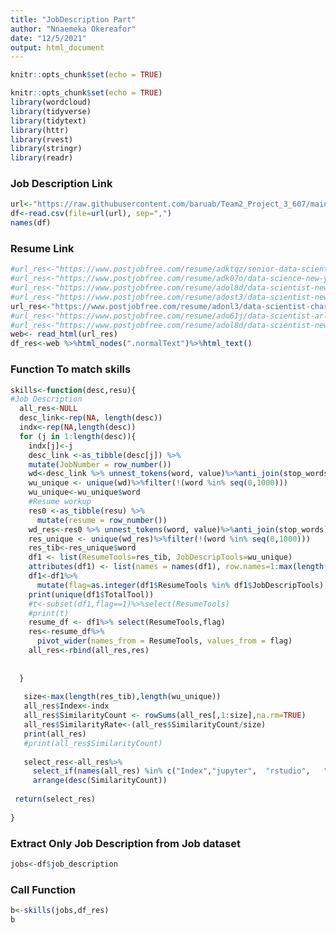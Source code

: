 ---
title: "JobDescription Part"
author: "Nnaemeka Okereafor"
date: "12/5/2021"
output: html_document
---

```{r setup, include=FALSE}
knitr::opts_chunk$set(echo = TRUE)
```


```{r setup, include=FALSE}
knitr::opts_chunk$set(echo = TRUE)
library(wordcloud)
library(tidyverse)
library(tidytext)
library(httr)
library(rvest)
library(stringr)
library(readr)
```


### Job Description Link

```{r}
url<-"https://raw.githubusercontent.com/baruab/Team2_Project_3_607/main/glassdoor_datascience.csv"
df<-read.csv(file=url(url), sep=",")
names(df)
```

### Resume Link

```{r}
#url_res<-"https://www.postjobfree.com/resume/adktqz/senior-data-scientist-brooklyn-ny"
#url_res<-"https://www.postjobfree.com/resume/adk07o/data-science-new-york-ny"
#url_res<-"https://www.postjobfree.com/resume/adol8d/data-scientist-new-york-ny"
#url_res<-"https://www.postjobfree.com/resume/adost3/data-scientist-new-york-ny"
url_res<-"https://www.postjobfree.com/resume/adonl3/data-scientist-charlotte-nc"
#url_res<-"https://www.postjobfree.com/resume/ado61j/data-scientist-arlington-va"
#url_res<-"https://www.postjobfree.com/resume/adol8d/data-scientist-new-york-ny"
web<- read_html(url_res)
df_res<-web %>%html_nodes(".normalText")%>%html_text()

``` 


### Function To match skills

```{r message=FALSE}

skills<-function(desc,resu){
#Job Description
  all_res<-NULL
  desc_link<-rep(NA, length(desc))
  indx<-rep(NA,length(desc))
  for (j in 1:length(desc)){
    indx[j]<-j
    desc_link <-as_tibble(desc[j]) %>%
    mutate(JobNumber = row_number())
    wd<-desc_link %>% unnest_tokens(word, value)%>%anti_join(stop_words)
    wu_unique <- unique(wd)%>%filter(!(word %in% seq(0,1000))) 
    wu_unique<-wu_unique$word
    #Resume workup
    res0 <-as_tibble(resu) %>%
      mutate(resume = row_number())
    wd_res<-res0 %>% unnest_tokens(word, value)%>%anti_join(stop_words)
    res_unique <- unique(wd_res)%>%filter(!(word %in% seq(0,1000)))
    res_tib<-res_unique$word
    df1 <- list(ResumeTools=res_tib, JobDescripTools=wu_unique)
    attributes(df1) <- list(names = names(df1), row.names=1:max(length(res_tib), length(wu_unique)), class='data.frame')
    df1<-df1%>%
      mutate(flag=as.integer(df1$ResumeTools %in% df1$JobDescripTools),TotalTool=sum(flag))
    print(unique(df1$TotalTool))
    #t<-subset(df1,flag==1)%>%select(ResumeTools)
    #print(t)
    resume_df <- df1%>% select(ResumeTools,flag)
    res<-resume_df%>%
      pivot_wider(names_from = ResumeTools, values_from = flag)
    all_res<-rbind(all_res,res)
    
 
  }
  
   size<-max(length(res_tib),length(wu_unique))
   all_res$Index<-indx
   all_res$SimilarityCount <- rowSums(all_res[,1:size],na.rm=TRUE)
   all_res$SimilarityRate<-(all_res$SimilarityCount/size)
   print(all_res)
   #print(all_res$SimilarityCount)
  
   select_res<-all_res%>%
     select_if(names(all_res) %in% c("Index","jupyter",  "rstudio",   "pycharm",  "visual","studio","code",  "nteract", "atom", "matlab", "visual studio","notepad++","notepad","sublime", "text", "mysql", "machine", "learning", "python", "sql", "r", "statistical", "modeling", "mongodb", "management", "c++", "c#", "aws", "vim","spyder","Scikit","Learn", "SimilarityCount","SimilarityRate")) %>%
     arrange(desc(SimilarityCount))
   
 return(select_res)
 
}
```

### Extract Only Job Description from Job dataset

```{r}
jobs<-df$job_description
```

### Call Function

```{r}
b<-skills(jobs,df_res)
b
```










